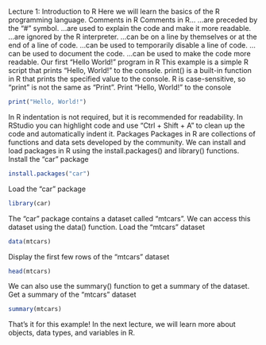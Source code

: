 Lecture 1: Introduction to R
Here we will learn the basics of the R programming language.
Comments in R
Comments in R...
...are preceded by the "#" symbol.
...are used to explain the code and make it more readable.
...are ignored by the R interpreter.
...can be on a line by themselves or at the end of a line of code.
...can be used to temporarily disable a line of code.
...can be used to document the code.
...can be used to make the code more readable.
Our first "Hello World!" program in R
This example is a simple R script that prints "Hello, World!" to the console.
print() is a built-in function in R that prints the specified value to the console.
R is case-sensitive, so "print" is not the same as "Print".
Print "Hello, World!" to the console

```r
print("Hello, World!")
```

In R indentation is not required, but it is recommended for readability.
In RStudio you can highlight code and use "Ctrl + Shift + A" to clean up the code and automatically indent it.
Packages
Packages in R are collections of functions and data sets developed by the community.
We can install and load packages in R using the install.packages() and library() functions.
Install the "car" package

```r
install.packages("car")
```

Load the "car" package

```r
library(car)
```

The "car" package contains a dataset called "mtcars".
We can access this dataset using the data() function.
Load the "mtcars" dataset

```r
data(mtcars)
```

Display the first few rows of the "mtcars" dataset

```r
head(mtcars)
```

We can also use the summary() function to get a summary of the dataset.
Get a summary of the "mtcars" dataset

```r
summary(mtcars)
```

That's it for this example! In the next lecture, we will learn more about objects, data types, and variables in R.
